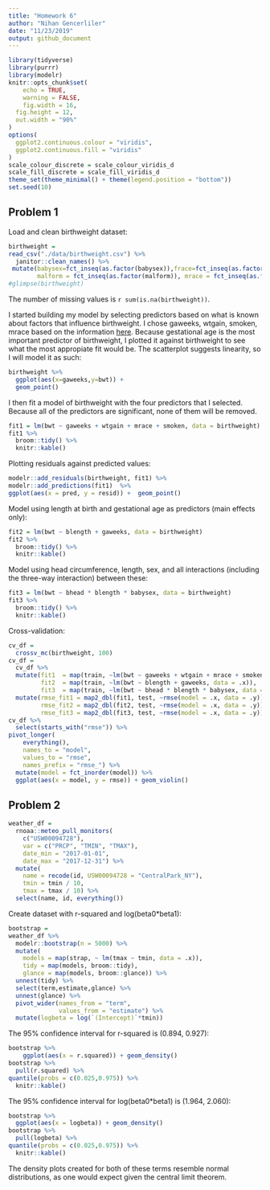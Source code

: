 ```yaml
---
title: "Homework 6"
author: "Nihan Gencerliler"
date: "11/23/2019"
output: github_document
---
```

```r
library(tidyverse)
library(purrr)
library(modelr)
knitr::opts_chunk$set(
	echo = TRUE,
	warning = FALSE,
	fig.width = 16, 
  fig.height = 12,
  out.width = "90%"
)
options(
  ggplot2.continuous.colour = "viridis",
  ggplot2.continuous.fill = "viridis"
)
scale_colour_discrete = scale_colour_viridis_d
scale_fill_discrete = scale_fill_viridis_d
theme_set(theme_minimal() + theme(legend.position = "bottom"))
set.seed(10)
```

## Problem 1

Load and clean birthweight dataset:

```r
birthweight = 
read_csv("./data/birthweight.csv") %>%
  janitor::clean_names() %>%
 mutate(babysex=fct_inseq(as.factor(babysex)),frace=fct_inseq(as.factor(frace)),
        malform = fct_inseq(as.factor(malform)), mrace = fct_inseq(as.factor(mrace)))
#glimpse(birthweight)
```

The number of missing values is `r sum(is.na(birthweight))`.

I started building my model by selecting predictors based on what is known about factors that influence birthweight. I chose gaweeks, wtgain, smoken, mrace based on the information [here](https://www.stanfordchildrens.org/en/topic/default?id=low-birthweight-90-P02382). Because gestational age is the most important predictor of birthweight, I plotted it against birthweight to see what the most appropiate fit  would be. The scatterplot suggests linearity, so I will model it as such:
```r
birthweight %>%
  ggplot(aes(x=gaweeks,y=bwt)) + 
  geom_point()
```
I then fit a model of birthweight with the four predictors that I selected. Because all of the predictors are  significant, none of them will be removed.
```r
fit1 = lm(bwt ~ gaweeks + wtgain + mrace + smoken, data = birthweight)
fit1 %>% 
  broom::tidy() %>%
  knitr::kable()
```

Plotting residuals against predicted values:
```r
modelr::add_residuals(birthweight, fit1) %>%
modelr::add_predictions(fit1)  %>%
ggplot(aes(x = pred, y = resid)) +  geom_point()
```

Model using length at birth and gestational age as predictors (main effects only):
```r
fit2 = lm(bwt ~ blength + gaweeks, data = birthweight)
fit2 %>% 
  broom::tidy() %>%
  knitr::kable()
```

Model using head circumference, length, sex, and all interactions (including the three-way interaction) between these:
```r
fit3 = lm(bwt ~ bhead * blength * babysex, data = birthweight)
fit3 %>% 
  broom::tidy() %>%
  knitr::kable()
```
Cross-validation: 
```r
cv_df = 
  crossv_mc(birthweight, 100) 
cv_df = 
  cv_df %>% 
  mutate(fit1  = map(train, ~lm(bwt ~ gaweeks + wtgain + mrace + smoken, data = .x)),
         fit2  = map(train, ~lm(bwt ~ blength + gaweeks, data = .x)),
         fit3  = map(train, ~lm(bwt ~ bhead * blength * babysex, data = .x))) %>% 
  mutate(rmse_fit1 = map2_dbl(fit1, test, ~rmse(model = .x, data = .y)),
         rmse_fit2 = map2_dbl(fit2, test, ~rmse(model = .x, data = .y)),
         rmse_fit3 = map2_dbl(fit3, test, ~rmse(model = .x, data = .y)))
cv_df %>% 
  select(starts_with("rmse")) %>% 
pivot_longer(
    everything(),
    names_to = "model", 
    values_to = "rmse",
    names_prefix = "rmse_") %>% 
  mutate(model = fct_inorder(model)) %>% 
  ggplot(aes(x = model, y = rmse)) + geom_violin()
```

## Problem 2

```r
weather_df = 
  rnoaa::meteo_pull_monitors(
    c("USW00094728"),
    var = c("PRCP", "TMIN", "TMAX"), 
    date_min = "2017-01-01",
    date_max = "2017-12-31") %>%
  mutate(
    name = recode(id, USW00094728 = "CentralPark_NY"),
    tmin = tmin / 10,
    tmax = tmax / 10) %>%
  select(name, id, everything())
```

Create dataset with r-squared and log(beta0*beta1):

```r
bootstrap = 
weather_df %>%
  modelr::bootstrap(n = 5000) %>% 
  mutate(
    models = map(strap, ~ lm(tmax ~ tmin, data = .x)),
    tidy = map(models, broom::tidy),
    glance = map(models, broom::glance)) %>% 
  unnest(tidy) %>% 
  select(term,estimate,glance) %>%
  unnest(glance) %>%
  pivot_wider(names_from = "term",
              values_from = "estimate") %>%
  mutate(logbeta = log(`(Intercept)`*tmin))
```

The 95% confidence interval for r-squared is (0.894, 0.927):

```r
bootstrap %>%
    ggplot(aes(x = r.squared)) + geom_density()
bootstrap %>%
  pull(r.squared) %>%
quantile(probs = c(0.025,0.975)) %>%
  knitr::kable()
```


The 95% confidence interval for log(beta0*beta1) is (1.964, 2.060):

```r
bootstrap %>%
  ggplot(aes(x = logbeta)) + geom_density()
bootstrap %>%
  pull(logbeta) %>%
quantile(probs = c(0.025,0.975)) %>%
  knitr::kable()
```

The density plots created for both of these terms resemble normal distributions, as one would expect given the central limit theorem.

